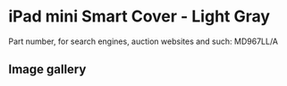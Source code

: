
# iPad mini Smart Cover - Light Gray

Part number, for search engines, auction websites and such: MD967LL/A

## Image gallery

<div style={{ width: "768px" }}>
  <GalleryComponent
    images={[
      {
        original: "/everysource/MD967.webp",
        thumbnail: "/everypreview/MD967.webp",
      },
      {
        original: "/everysource/MD967_AV1_BLACK.webp",
        thumbnail: "/everypreview/MD967_AV1_BLACK.webp",
      },
      {
        original: "/everysource/MD967_AV1_WHITE.webp",
        thumbnail: "/everypreview/MD967_AV1_WHITE.webp",
      },
      {
        original: "/everysource/MD967_AV2.webp",
        thumbnail: "/everypreview/MD967_AV2.webp",
      },
      {
        original: "/everysource/MD967_AV2_BLACK.webp",
        thumbnail: "/everypreview/MD967_AV2_BLACK.webp",
      },
      {
        original: "/everysource/MD967_AV2_WHITE.webp",
        thumbnail: "/everypreview/MD967_AV2_WHITE.webp",
      },
      {
        original: "/everysource/MD967_AV3_BLACK.webp",
        thumbnail: "/everypreview/MD967_AV3_BLACK.webp",
      },
      {
        original: "/everysource/MD967_AV3_WHITE.webp",
        thumbnail: "/everypreview/MD967_AV3_WHITE.webp",
      },
      {
        original: "/everysource/MD967_AV4_BLACK.webp",
        thumbnail: "/everypreview/MD967_AV4_BLACK.webp",
      },
      {
        original: "/everysource/MD967_AV4_WHITE.webp",
        thumbnail: "/everypreview/MD967_AV4_WHITE.webp",
      },
      {
        original: "/everysource/MD967_AV5.webp",
        thumbnail: "/everypreview/MD967_AV5.webp",
      }
    ]}
  />
</div>